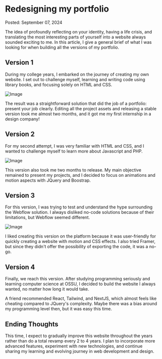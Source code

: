 
# Redesigning my portfolio
<time> Posted: September 07, 2024 </time>

The idea of profoundly reflecting on your identity, having a life crisis, and translating the most interesting parts of yourself into a website always sounded exciting to me. In this article, I give a general brief of what I was looking for when building all the versions of my portfolio.

## Version 1
During my college years, I embarked on the journey of creating my own website. I set out to challenge myself, learning and writing code using library books, and focusing solely on HTML and CSS.

<Image src="/portfolio-versions/version1.png" width={1200} height={475} sizes="100vw" alt="Image" className="rounded-sm object-cover mb-6" />

The result was a straightforward solution that did the job of a portfolio: present your job clearly. Editing all the project assets and releasing a stable version took me almost two months, and it got me my first internship in a design company!

## Version 2
For my second attempt, I was very familiar with HTML and CSS, and I wanted to challenge myself to learn more about Javascript and PHP.

<Image src="/portfolio-versions/version2.png" width={1200} height={475} sizes="100vw" alt="Image" className="rounded-sm object-cover mb-6" />

This version also took me two months to release. My main objective remained to present my projects, and I decided to focus on animations and motion aspects with JQuery and Boostrap. 

## Version 3
For this version, I was trying to test and understand the hype surrounding the Webflow solution. I always disliked no-code solutions because of their limitations, but Webflow seemed different.

<Image src="/portfolio-versions/version3.png" width={1200} height={475} sizes="100vw" alt="Image" className="rounded-sm object-cover mb-6" />

I liked creating this version on the platform because it was user-friendly for quickly creating a website with motion and CSS effects. I also tried Framer, but since they didn't offer the possibility of exporting the code, it was a no-go.

## Version 4
Finally, we reach this version. After studying programming seriously and learning computer science at OSSU, I decided to build the website I always wanted, no matter how long it would take. 

A friend recommended React, Tailwind, and NextJS, which almost feels like cheating compared to JQuery's complexity. Maybe there was a bias around my programming level then, but it was easy this time. 

## Ending Thoughts
This time, I expect to gradually improve this website throughout the years rather than do a total revamp every 2 to 4 years. I plan to incorporate more advanced features, experiment with new technologies, and continue sharing my learning and evolving journey in web development and design.